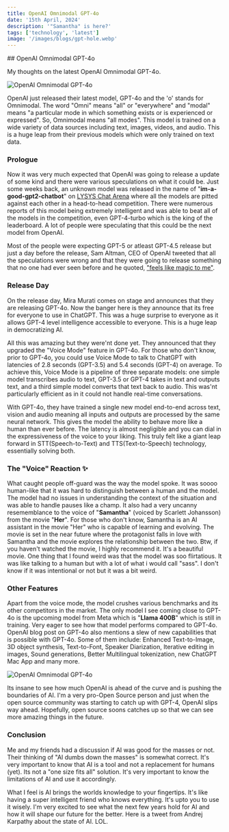 ```yaml
---
title: OpenAI Omnimodal GPT-4o
date: '15th April, 2024'
description: '"Samantha" is here?'
tags: ['technology', 'latest']
image: '/images/blogs/gpt-hole.webp'
---
```


<div className="w-[800px] text-center mx-auto mb-16">
## OpenAI Omnimodal GPT-4o

My thoughts on the latest OpenAI Omnimodal GPT-4o.

</div>

<Img
	width={1200}
	height={800}
	alt='OpenAI Omnimodal GPT-4o'
	src='/images/blogs/gpt-hole.webp'
	className='object-cover'
/>

OpenAI just released their latest model, GPT-4o and the 'o' stands for Omnimodal. The word "Omni" means "all" or "everywhere" and "modal" means "a particular mode in which something exists or is experienced or expressed". So, Omnimodal means "all modes". This model is trained on a wide variety of data sources including text, images, videos, and audio. This is a huge leap from their previous models which were only trained on text data.

### Prologue

Now it was very much expected that OpenAI was going to release a update of some kind and there were various speculations on what it could be. Just some weeks back, an unknown model was released in the name of "**im-a-good-gpt2-chatbot**" on [LYSYS Chat Arena](https://chat.lmsys.org/) where all the models are pitted against each other in a head-to-head competition. There were numerous reports of this model being extremely intelligent and was able to beat all of the models in the competition, even GPT-4-turbo which is the king of the leaderboard. A lot of people were speculating that this could be the next model from OpenAI.

Most of the people were expecting GPT-5 or atleast GPT-4.5 release but just a day before the release, Sam Altman, CEO of OpenAI tweeted that all the speculations were wrong and that they were going to release something that no one had ever seen before and he quoted, ["feels like magic to me"](https://x.com/sama/status/1788989777452408943).

### Release Day

On the release day, Mira Murati comes on stage and announces that they are releasing GPT-4o. Now the banger here is they announce that its free for everyone to use in ChatGPT. This was a huge surprise to everyone as it allows GPT-4 level intelligence accessible to everyone. This is a huge leap in democratizing AI.

All this was amazing but they were'nt done yet. They announced that they upgraded the "Voice Mode" feature in GPT-4o. For those who don't know, prior to GPT-4o, you could use Voice Mode to talk to ChatGPT with latencies of 2.8 seconds (GPT-3.5) and 5.4 seconds (GPT-4) on average. To achieve this, Voice Mode is a pipeline of three separate models: one simple model transcribes audio to text, GPT-3.5 or GPT-4 takes in text and outputs text, and a third simple model converts that text back to audio. This was'nt particularly efficient as in it could not handle real-time conversations.

With GPT-4o, they have trained a single new model end-to-end across text, vision and audio meaning all inputs and outputs are processed by the same neural network. This gives the model the ability to behave more like a human than ever before. The latency is almost negligible and you can dial in the expressiveness of the voice to your liking. This truly felt like a giant leap forward in STT(Speech-to-Text) and TTS(Text-to-Speech) technology, essentially solving both.

<div className='w-full flex justify-between gap-4'>
	<TwitterEmbed tweetId='1790072174117613963' />
	<TwitterEmbed tweetId='1790130696838619602' />
</div>

### The "Voice" Reaction ✨

What caught people off-guard was the way the model spoke. It was soooo human-like that it was hard to distinguish between a human and the model. The model had no issues in understanding the context of the situation and was able to handle pauses like a champ. It also had a very uncanny resememblance to the voice of "**Samantha**" (voiced by Scarlett Johansson) from the movie "**Her**". For those who don't know, Samantha is an AI assistant in the movie "Her" who is capable of learning and evolving. The movie is set in the near future where the protagonist falls in love with Samantha and the movie explores the relationship between the two. Btw, if you haven't watched the movie, I highly recommend it. It's a beautiful movie. One thing that I found weird was that the model was soo flirtatious. It was like talking to a human but with a lot of what i would call "sass". I don't know if it was intentional or not but it was a bit weird.

### Other Features

Apart from the voice mode, the model crushes various benchmarks and its other competitors in the market. The only model I see coming close to GPT-4o is the upcoming model from Meta which is "**Llama 400B**" which is still in training. Very eager to see how that model performs compared to GPT-4o. OpenAI blog post on GPT-4o also mentions a slew of new capabilities that is possible with GPT-4o. Some of them include: Enhanced Text-to-Image, 3D object synthesis, Text-to-Font, Speaker Diarization, Iterative editing in images, Sound generations, Better Multilingual tokenization, new ChatGPT Mac App and many more.

<Img
	width={800}
	height={400}
	alt='OpenAI Omnimodal GPT-4o'
	src='/images/blogs/gpt-4o-chart.jpeg'
	className='w-[800px] h-[400px]'
/>

Its insane to see how much OpenAI is ahead of the curve and is pushing the boundaries of AI. I'm a very pro-Open Source person and just when the open source community was starting to catch up with GPT-4, OpenAI slips way ahead. Hopefully, open source soons catches up so that we can see more amazing things in the future.

### Conclusion

Me and my friends had a discussion if AI was good for the masses or not. Their thinking of "AI dumbs down the masses" is somewhat correct. It's very important to know that AI is a tool and not a replacement for humans (yet). Its not a "one size fits all" solution. It's very important to know the limitations of AI and use it accordingly.

What I feel is AI brings the worlds knowledge to your fingertips. It's like having a super intelligent friend who knows everything. It's upto you to use it wisely. I'm very excited to see what the next few years hold for AI and how it will shape our future for the better. Here is a tweet from Andrej Karpathy about the state of AI. LOL.

<div className='w-full flex justify-center'>
	<TwitterEmbed tweetId='1790373216537502106' />
</div>
